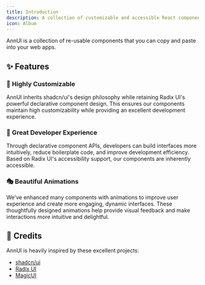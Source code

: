 ```yaml
---
title: Introduction
description: A collection of customizable and accessible React components built with Radix UI and Tailwind CSS
icon: Album
---
```


AnnUI is a collection of re-usable components that you can copy and paste into your web apps.

## ✨ Features

### 🎨 Highly Customizable

AnnUI inherits shadcn/ui's design philosophy while retaining Radix UI's powerful declarative component design. This ensures our components maintain high customizability while providing an excellent development experience.

### 🚀 Great Developer Experience

Through declarative component APIs, developers can build interfaces more intuitively, reduce boilerplate code, and improve development efficiency. Based on Radix UI's accessibility support, our components are inherently accessible.

### 🎭 Beautiful Animations

We've enhanced many components with animations to improve user experience and create more engaging, dynamic interfaces. These thoughtfully designed animations help provide visual feedback and make interactions more intuitive and delightful.

## 🙏 Credits

AnnUI is heavily inspired by these excellent projects:

- [shadcn/ui](https://ui.shadcn.com)
- [Radix UI](https://www.radix-ui.com)
- [MagicUI](https://magicui.design)
